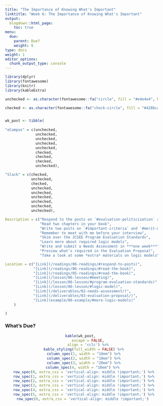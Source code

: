 ```yaml
---
title: "The Importance of Knowing What's Important"
linktitle: "Week 6: The Importance of Knowing What's Important"
output:
  blogdown::html_page:
    toc: true
menu:
  due:
    parent: Due?
    weight: 6
type: docs
weight: 1
editor_options: 
  chunk_output_type: console
---
```


```r
library(dplyr)
library(fontawesome)
library(knitr)
library(kableExtra)
```

```r
unchecked <- as.character(fontawesome::fa("circle", fill = "#e4e4e4", height = "15px"))

checked <- as.character(fontawesome::fa("check-circle", fill = "#428bca", height = "15px"))


wk_post <- tibble(
  
"eCampus" = c(unchecked, 
              unchecked,
              unchecked,
              unchecked,
              unchecked,
              checked,
              checked,
              checked,
              unchecked),

"Slack" = c(checked,
            unchecked,
            checked,
            unchecked,
            unchecked,
            unchecked,
            unchecked,
            unchecked,
            unchecked),

Description = c("Respond to the posts on `#evaluation-politicization` and `#which-values`",
                "Read two chapters in your book",
                "Write two posts on `#important-criteria` and `#merit-disagreement`",
                "Remember to meet with me before your interview",
                "Skim over the JCSEE Program Evaluation Standards",
                "Learn more about required logic models",
                "Write and submit a Needs Assessment in ***one week***",
                "Preview what's required in the Evaluation Proposal",
                "Take a look at some *extra* materials on logic models"),

Location = c("[Link](/readings/06-readings/#respond-to-posts)",
             "[Link](/readings/06-readings/#read-the-book)",
             "[Link](/readings/05-readings/#read-the-book)",
             "[Link](/lesson/06-lesson/#meeting)",
             "[Link](/lesson/06-lesson/#program-evaluation-standards)",
             "[Link](/lesson/06-lesson/#logic-model)",
             "[Link](/deliverables/02-needs-assessment/)",
             "[Link](/deliverables/03-evaluation-proposal/)",
             "[Link](example/06-example/#more-logic-models)"
    )

)
```


### What's Due?
<center>
```r
kable(wk_post, 
      escape = FALSE,
      align = 'cclc') %>%
  kable_styling(full_width = FALSE) %>%
  column_spec(1, width = "10em") %>%
  column_spec(2, width = "10em") %>%
  column_spec(3, width = "20em") %>%
  column_spec(4, width = "10em") %>% 
  row_spec(0, extra_css = 'vertical-align: middle !important;') %>%
  row_spec(1, extra_css = 'vertical-align: middle !important;') %>%
  row_spec(2, extra_css = 'vertical-align: middle !important;') %>%
  row_spec(3, extra_css = 'vertical-align: middle !important;') %>%
  row_spec(4, extra_css = 'vertical-align: middle !important;') %>%
  row_spec(5, extra_css = 'vertical-align: middle !important;') %>%
  row_spec(6, extra_css = 'vertical-align: middle !important;') 
```
</center>
